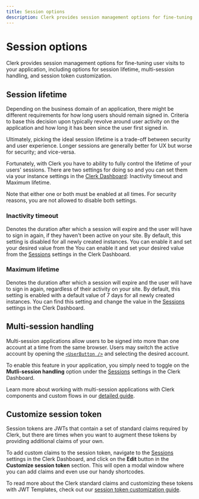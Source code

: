 ```yaml
---
title: Session options
description: Clerk provides session management options for fine-tuning user visits to your application.
---
```


# Session options

Clerk provides session management options for fine-tuning user visits to your application, including options for session lifetime, multi-session handling, and session token customization.

## Session lifetime

Depending on the business domain of an application, there might be different requirements for how long users should remain signed in. Criteria to base this decision upon typically revolve around user activity on the application and how long it has been since the user first signed in.

Ultimately, picking the ideal session lifetime is a trade-off between security and user experience. Longer sessions are generally better for UX but worse for security; and vice-versa.

Fortunately, with Clerk you have to ability to fully control the lifetime of your users' sessions. There are two settings for doing so and you can set them via your instance settings in the [Clerk Dashboard](https://dashboard.clerk.com/): Inactivity timeout and Maximum lifetime.

<Callout type="info">
  Note that either one or both must be enabled at all times. For security reasons, you are not allowed to disable both settings.
</Callout>

### Inactivity timeout

Denotes the duration after which a session will expire and the user will have to sign in again, if they haven't been active on your site. By default, this setting is disabled for all newly created instances. You can enable it and set your desired value from the You can enable it and set your desired value from the [Sessions](https://dashboard.clerk.com/last-active?path=sessions) settings in the Clerk Dashboard.

<Images 
width={3024}
height={1652}
src="/docs/images/authentication/session-options/inactivity-timeout.jpg"
alt="The 'Sessions' configuration section in the Clerk Dashboard with a red outline around the 'Inactivity timeout' section. This option is toggled on, revealing an input for customizing the time duration until inactivity timeout. A red arrow is pointing to the 'Apply Changes' button."
/>

### Maximum lifetime

Denotes the duration after which a session will expire and the user will have to sign in again, regardless of their activity on your site. By default, this setting is enabled with a default value of 7 days for all newly created instances. You can find this setting and change the value in the [Sessions](https://dashboard.clerk.com/last-active?path=sessions) settings in the Clerk Dashboard.

<Images 
width={3024}
height={1652}
src="/docs/images/authentication/session-options/maximum-lifetime.jpg"
alt="The 'Sessions' settings in the Clerk Dashboard with a red outline around the 'Maximum lifetime' section. This option is toggled on, revealing an input for customizing duration of a session lifetime."
/>

## Multi-session handling

Multi-session applications allow users to be signed into more than one account at a time from the same browser. Users may switch the active account by opening the [`<UserButton />`](/docs/components/user/user-button) and selecting the desired account.

To enable this feature in your application, you simply need to toggle on the **Mutli-session handling** option under the [Sessions](https://dashboard.clerk.com/last-active?path=sessions) settings in the Clerk Dashboard.

<Images 
width={3024}
height={1652}
src="/docs/images/authentication/session-options/multisession-handling.jpg"
alt="The 'Multi-session handling' section under the 'Sessions' settings in the Clerk Dashboard. A red arrow is pointing to the 'Multi-session handling' toggle, which is toggled on, and there is also a red arrow pointing to the 'Apply Changes' button."
/>

Learn more about working with multi-session applications with Clerk components and custom flows in our [detailed guide](/docs/custom-flows/multi-session-applications).

## Customize session token

Session tokens are JWTs that contain a set of standard claims required by Clerk, but there are times when you want to augment these tokens by providing additional claims of your own.

To add custom claims to the session token, navigate to the [Sessions](https://dashboard.clerk.com/last-active?path=sessions) settings in the Clerk Dashboard, and click on the **Edit** button in the **Customize session token** section. This will open a modal window where you can add claims and even use our handy shortcodes.

<Images 
width={3024}
height={1652}
src="/docs/images/authentication/session-options/customize-session-token.jpg"
alt="The 'Customize session token' section under the 'Sessions' settings in the Clerk Dashboard. A red arrow is pointing to the 'Edit' button."
/>

To read more about the Clerk standard claims and customizing these tokens with JWT Templates, check out our [session token customization guide](/docs/backend-requests/making/custom-session-token).